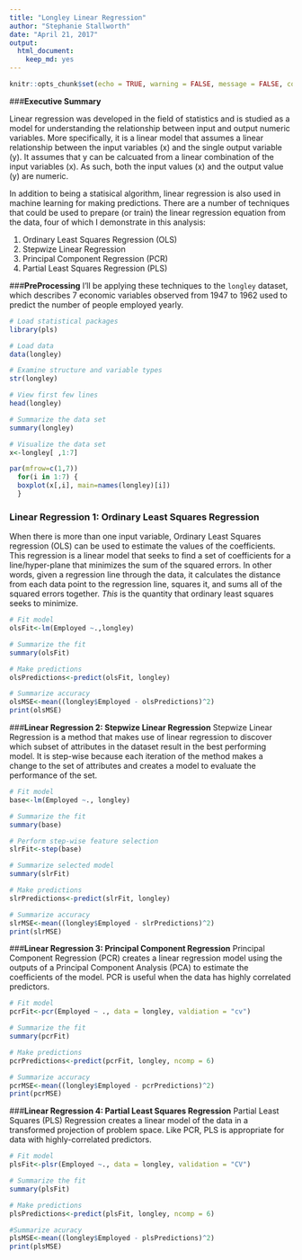 ---
title: "Longley Linear Regression"
author: "Stephanie Stallworth"
date: "April 21, 2017"
output: 
  html_document: 
    keep_md: yes
---

```{r setup, include=FALSE}
knitr::opts_chunk$set(echo = TRUE, warning = FALSE, message = FALSE, comment ="")
```

###**Executive Summary**

Linear regression was developed in the field of statistics and is studied as a model for understanding the relationship between input and output numeric variables.  More specifically, it is a linear model that assumes a linear relationship between the input variables (x) and the single output variable (y).  It assumes that y can be calcuated from a linear combination of the input variables (x). As such, both the input values (x) and the output value (y) are numeric. 

In addition to being a statisical algorithm, linear regression is also used in machine learning for making predictions.  There are a number of techniques that could be used to prepare (or train) the linear regression equation from the data, four of which I demonstrate in this analysis:

1. Ordinary Least Squares Regression (OLS)    
2. Stepwize Linear Regression   
3. Principal Component Regression (PCR)  
4. Partial Least Squares Regression (PLS)  


###**PreProcessing**
I'll be applying these techniques to the `longley` dataset, which describes 7 economic variables observed from 1947 to 1962 used to predict the number of people employed yearly. 

```{r}

# Load statistical packages
library(pls)

# Load data
data(longley)
```
```{r}
# Examine structure and variable types
str(longley)

# View first few lines
head(longley)

# Summarize the data set
summary(longley)

# Visualize the data set 
x<-longley[ ,1:7]

par(mfrow=c(1,7))
  for(i in 1:7) {
  boxplot(x[,i], main=names(longley)[i])
  }

```

### **Linear Regression 1: Ordinary Least Squares Regression**
When there is more than one input variable, Ordinary Least Squares regression (OLS) can be used to estimate the values of the coefficients.  This regression is a linear model that seeks to find a set of coefficients for a line/hyper-plane that minimizes the sum of the squared errors. In other words, given a regression line through the data, it calculates the distance from each data point to the regression line, squares it, and sums all of the squared errors together. *This* is the quantity that ordinary least squares seeks to minimize.


```{r}
# Fit model
olsFit<-lm(Employed ~.,longley)

# Summarize the fit
summary(olsFit)

# Make predictions
olsPredictions<-predict(olsFit, longley)

# Summarize accuracy
olsMSE<-mean((longley$Employed - olsPredictions)^2)
print(olsMSE)
```

###**Linear Regression 2: Stepwize Linear Regression**
Stepwize Linear Regression is a method that makes use of linear regression to discover which subset of attributes in the dataset result in the best performing model. It is step-wise because each iteration of the method makes a change to the set of attributes and creates a model to evaluate the performance of the set.

```{r}
# Fit model
base<-lm(Employed ~., longley)

# Summarize the fit
summary(base)

# Perform step-wise feature selection
slrFit<-step(base)

# Summarize selected model
summary(slrFit)

# Make predictions
slrPredictions<-predict(slrFit, longley)

# Summarize accuracy
slrMSE<-mean((longley$Employed - slrPredictions)^2)
print(slrMSE)

```

###**Linear Regression 3: Principal Component Regression**
Principal Component Regression (PCR) creates a linear regression model using the outputs of a Principal Component Analysis (PCA) to estimate the coefficients of the model. PCR is useful when the data has highly correlated predictors.


```{r}
# Fit model
pcrFit<-pcr(Employed ~ ., data = longley, valdiation = "cv")

# Summarize the fit
summary(pcrFit)

# Make predictions
pcrPredictions<-predict(pcrFit, longley, ncomp = 6)

# Summarize accuracy
pcrMSE<-mean((longley$Employed - pcrPredictions)^2)
print(pcrMSE)
```

###**Linear Regression 4: Partial Least Squares Regression**
Partial Least Squares (PLS) Regression creates a linear model of the data in a transformed projection of problem space. Like PCR, PLS is appropriate for data with highly-correlated predictors.

```{r}
# Fit model
plsFit<-plsr(Employed ~., data = longley, validation = "CV")

# Summarize the fit
summary(plsFit)

# Make predictions
plsPredictions<-predict(plsFit, longley, ncomp = 6)

#Summarize acuracy
plsMSE<-mean((longley$Employed - plsPredictions)^2)
print(plsMSE)
```

